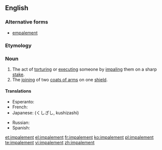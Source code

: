 ==English==
{{wikipedia}}

===Alternative forms===
* [[empalement]] {{qualifier|obsolete}}

===Etymology===
{{suffix|impale|ment}}

===Noun===
{{en-noun}}

# The act of [[torturing]] or [[executing]] someone by [[impaling]] them on a sharp [[stake]].
# The [[joining]] of two [[coat of arms|coats of arms]] on one [[shield]].

====Translations====
{{trans-top|act of torturing}}
* Esperanto: {{t-|eo|palisumo}}
* French: {{t+|fr|empalement|m}}
* Japanese: {{t-|ja|串刺し}} (くしざし, kushizashi)
{{trans-mid}}
* Russian: {{t-|ru|посажение на кол|n|tr=posazhénie ná kol|sc=Cyrl}}
* Spanish: {{t+|es|empalamiento|m}}
{{trans-bottom}}

[[et:impalement]]
[[el:impalement]]
[[fr:impalement]]
[[ko:impalement]]
[[pl:impalement]]
[[te:impalement]]
[[vi:impalement]]
[[zh:impalement]]